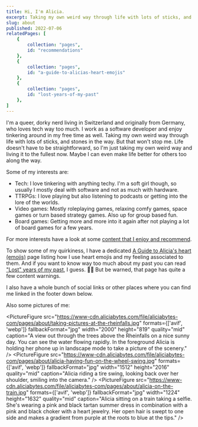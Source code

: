 ```yaml
---
title: Hi, I'm Alicia.
excerpt: Taking my own weird way through life with lots of sticks, and stones in the way.
slug: about
published: 2022-07-06
relatedPages: [
    {
        collection: "pages",
        id: "recommendations"
    },
    {
        collection: "pages",
        id: "a-guide-to-alicias-heart-emojis"
    },
    {
        collection: "pages",
        id: "lost-years-of-my-past"
    },
]
---
```



I'm a queer, dorky nerd living in Switzerland and originally from Germany, who loves tech way too much. I work as a software developer and enjoy tinkering around in my free time as well. Taking my own weird way through life with lots of sticks, and stones in the way. But that won't stop me. Life doesn't have to be straightforward, so I'm just taking my own weird way and living it to the fullest now. Maybe I can even make life better for others too along the way.

Some of my interests are:

- Tech: I love tinkering with anything techy. I'm a soft girl though, so usually I mostly deal with software and not as much with hardware.
- TTRPGs: I love playing but also listening to podcasts or getting into the lore of the worlds.
- Video games: Mostly roleplaying games, relaxing comfy games, space games or turn based strategy games. Also up for group based fun.
- Board games: Getting more and more into it again after not playing a lot of board games for a few years.

For more interests have a look at some [content that I enjoy and recommend](/recommendations/).

To show some of my quirkiness, I have a dedicated [A Guide to Alicia's heart (emojis)](/a-guide-to-alicias-heart-emojis/) page listing how I use heart emojis and my feeling associated to them. And if you want to know way too much about my past you can read ["Lost" years of my past](/lost-years-of-my-past/), I guess. 🤷‍♀️ But be warned, that page has quite a few content warnings.

I also have a whole bunch of social links or other places where you can find me linked in the footer down below.

Also some pictures of me:

<PictureFigure src="https://www-cdn.aliciabytes.com/file/aliciabytes-com/pages/about/taking-pictures-at-the-rheinfalls.jpg" formats={['avif', 'webp']} fallbackFormat="jpg" width="2000" height="819" quality="mid" caption="A view out through the trees above the Rheinfalls on a nice sunny day. You can see the water flowing rapidly. In the foreground Alicia is holding her phone up in landscape mode to take a picture of the scenery." />
<PictureFigure src="https://www-cdn.aliciabytes.com/file/aliciabytes-com/pages/about/alicia-having-fun-on-the-wheel-swing.jpg" formats={['avif', 'webp']} fallbackFormat="jpg" width="1512" height="2016" quality="mid" caption="Alicia riding a tire swing, looking back over her shoulder, smiling into the camera." />
<PictureFigure src="https://www-cdn.aliciabytes.com/file/aliciabytes-com/pages/about/alicia-on-the-train.jpg" formats={['avif', 'webp']} fallbackFormat="jpg" width="1224" height="1632" quality="mid" caption="Alicia sitting on a train taking a selfie. She's wearing a pink and black tartan summer dress in combination with a pink and black choker with a heart jewelry. Her open hair is swept to one side and makes a gradient from purple at the roots to blue at the tips." />
